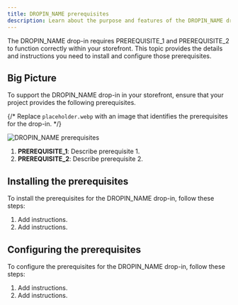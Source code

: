 ```yaml
---
title: DROPIN_NAME prerequisites
description: Learn about the purpose and features of the DROPIN_NAME drop-in.
---
```



The DROPIN_NAME drop-in requires PREREQUISITE_1 and PREREQUISITE_2 to function correctly within your storefront. This topic provides the details and instructions you need to install and configure those prerequisites.

## Big Picture

To support the DROPIN_NAME drop-in in your storefront, ensure that your project provides the following prerequisites.

{/* Replace `placeholder.webp` with an image that identifies the prerequisites for the drop-in. */}

<Diagram>![DROPIN_NAME prerequisites](@images/placeholder.webp)</Diagram>

<Callouts>

1. **PREREQUISITE_1**: Describe prerequisite 1.
1. **PREREQUISITE_2**: Describe prerequisite 2.

</Callouts>

## Installing the prerequisites

To install the prerequisites for the DROPIN_NAME drop-in, follow these steps:

<Steps>

1. Add instructions.
1. Add instructions.

</Steps>

## Configuring the prerequisites

To configure the prerequisites for the DROPIN_NAME drop-in, follow these steps:

<Steps>

1. Add instructions.
1. Add instructions.

</Steps>
